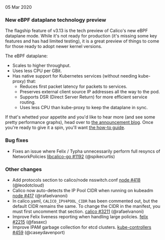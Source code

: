 
05 Mar 2020

### New eBPF dataplane technology preview

The flagship feature of v3.13 is the tech preview of Calico's new eBPF dataplane mode. While it's not ready for production (it's missing some key features and has had limited testing), it is a great preview of things to come for those ready to adopt newer kernel versions.

The eBPF dataplane:

- Scales to higher throughput.
- Uses less CPU per GBit.
- Has native support for Kubernetes services (without needing kube-proxy) that:
  - Reduces first packet latency for packets to services.
  - Preserves external client source IP addresses all the way to the pod.
  - Supports DSR (Direct Server Return) for more efficient service routing.
  - Uses less CPU than kube-proxy to keep the dataplane in sync.

If that's whetted your appetite and you'd like to hear more (and see some pretty performance graphs), head over to [the announcement blog](https://www.projectcalico.org/introducing-the-calico-ebpf-dataplane/). Once you're ready to give it a spin, you'll want [the how-to guide](/operations/performance/ebpf/enabling-ebpf/).

### Bug fixes

- Fixes an issue where Felix / Typha unnecessarily perform full resyncs of NetworkPolicies [libcalico-go #1192](https://github.com/projectcalico/libcalico-go/pull/1192) (@spikecurtis)

### Other changes

- Add protocols section to calico/node nsswitch.conf [node #418](https://github.com/projectcalico/node/pull/418) (@leodotcloud)
- Calico now auto-detects the IP Pool CIDR when running on kubeadm [node #417](https://github.com/projectcalico/node/pull/417) (@rafaelvanoni)
- In calico.yaml, `CALICO_IPV4POOL_CIDR` has been commented out, but the default CIDR remains the same. To change the CIDR in the manifest, you must first uncomment that section. [calico #3211](https://github.com/projectcalico/calico/pull/3211) (@rafaelvanoni)
- Improve Felix liveness reporting when handling large policies. [felix #2215](https://github.com/projectcalico/felix/pull/2215) (@fasaxc)
- Improve IPAM garbage collection for etcd clusters. [kube-controllers #459](https://github.com/projectcalico/kube-controllers/pull/459) (@caseydavenport)
